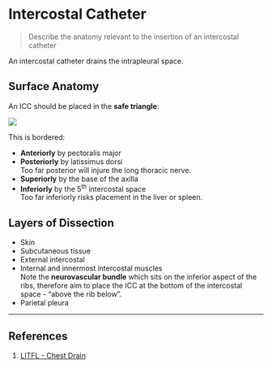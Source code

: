 # Intercostal Catheter

> Describe the anatomy relevant to the insertion of an intercostal catheter

An intercostal catheter drains the intrapleural space.

## Surface Anatomy

An ICC should be placed in the **safe triangle**:

![](http://www.oxfordmedicaleducation.com/wp-content/uploads/2014/11/Chest-drain-safe-triangle.png)

This is bordered:

* **Anteriorly** by pectoralis major
* **Posteriorly** by latissimus dorsi\
    Too far posterior will injure the long thoracic nerve.
* **Superiorly** by the base of the axilla
* **Inferiorly** by the 5^th^ intercostal space\
    Too far inferiorly risks placement in the liver or spleen.

## Layers of Dissection

* Skin
* Subcutaneous tissue
* External intercostal
* Internal and innermost intercostal muscles\
  Note the **neurovascular bundle** which sits on the inferior aspect of the ribs, therefore aim to place the ICC at the bottom of the intercostal space - "above the rib below".
* Parietal pleura


---
## References

1. [LITFL - Chest Drain](http://lifeinthefastlane.com/ccc/chest-drain/)